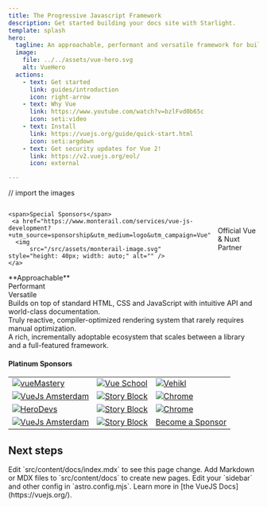 ```yaml
---
title: The Progressive Javascript Framework
description: Get started building your docs site with Starlight.
template: splash
hero:
  tagline: An approachable, performant and versatile framework for building web user interfaces.!
  image:
    file: ../../assets/vue-hero.svg
    alt: VueHero
  actions:
    - text: Get started
      link: guides/introduction
      icon: right-arrow
    - text: Why Vue
      link: https://www.youtube.com/watch?v=bzlFvd0b65c
      icon: seti:video
    - text: Install
      link: https://vuejs.org/guide/quick-start.html
      icon: seti:argdown
    - text: Get security updates for Vue 2!
      link: https://v2.vuejs.org/eol/
      icon: external

---
```


// import the images

<div class="page-content">
  <div style="
    display: flex;
    justify-content: center;
    align-items: center;
    gap: 1rem; /* Equal spacing between all items */
    margin: 0 auto;
    max-width: 1000px; /* Adjust as needed */
  ">

    <span>Special Sponsors</span>
     <a href="https://www.monterail.com/services/vue-js-development?+utm_source=sponsorship&utm_medium=logo&utm_campaign=Vue">
      <img 
	      src="/src/assets/monterail-image.svg" style="height: 40px; width: auto;" alt="" />
    </a>
   Official Vue & Nuxt Partner
 </div>


 <div class="grid-table">
    <div class="grid-header">
      <div>**Approachable**</div>
      <div>Performant</div>
      <div>Versatile</div>
   </div>

  <div class="grid-row">
    <div>Builds on top of standard HTML, CSS and JavaScript with intuitive API and world-class documentation.</div>
    <div>Truly reactive, compiler-optimized rendering system that rarely requires manual optimization.</div>
    <div>A rich, incrementally adoptable ecosystem that scales between a library and a full-featured framework.</div>
  </div>
 </div>

  #### Platinum Sponsors
  <table class="sponsor-table">
    <tr>
      <td><a href="https://www.vuemastery.com/" target="_blank" rel="noopener noreferrer"><img src="/src/assets/vuemastery.jpeg" alt="vueMastery" /></a></td>
      <td><a href="https://vueschool.io/?utm_source=Vuejs.org&utm_medium=Banner&utm_campaign=Sponsored%20Banner&utm_content=V1" target="_blank" rel="noopener noreferrer"><img src="/src/assets/vueschool.avif" alt="Vue School" /></a></td>
      <td><a href="https://vehikl.com/" target="_blank" rel="noopener noreferrer"><img src="/src/assets/vehikl.png" alt="Vehikl" /></a></td>
   </tr>

   <tr>
     <td><a href="https://vuejs.amsterdam/" target="_blank" rel="noopener noreferrer"><img src="/src/assets/vue-js-amsterdam.avif" alt="VueJs Amsterdam" /></a></td>
     <td><a href="https://www.storyblok.com/" target="_blank" rel="noopener noreferrer"><img src="/src/assets/storyBlock.png" alt="Story Block" /></a></td>
     <td><a href="https://opencollective.com/2021-frameworks-fund" target="_blank" rel="noopener noreferrer"><img src="/src/assets/chrome.jpeg" alt="Chrome" /></a></td>
   </tr>

   <tr>
     <td><a href="https://www.herodevs.com/support/nes-vue" target="_blank" rel="noopener noreferrer"><img src="/src/assets/heroDevs.jpeg" alt="HeroDevs" /></a></td>
     <td><a href="https://certificates.dev/javascript?friend=VUEJS&ref=vuejs-sponsor" target="_blank" rel="noopener noreferrer"><img src="/src/assets/JS.png" alt="Story Block" /></a></td>
     <td><a href="https://www.coderabbit.ai/?utm_source=github&utm_medium=sponsors&utm_campaign=evan_you_2025" target="_blank" rel="noopener noreferrer"><img src="/src/assets/coderabbit.png" alt="Chrome" /></a></td>
   </tr>

   <tr>
     <td><a href="https://www.aapanel.com/?invite_code=vue" target="_blank" rel="noopener noreferrer"><img src="/src/assets/aaPanel.png" alt="VueJs Amsterdam" /></a></td>
     <td><a href="https://imagekit.io/?utm_source=vuejs&utm_medium=referral&utm_campaign=oss-sponsorship&utm_content=homepage" target="_blank" rel="noopener noreferrer"><img src="/src/assets/imagekit-io.svg" alt="Story Block" /></a></td>
     <td><a href="https://vuejs.org/sponsor/" target="_blank" rel="noopener noreferrer">Become a Sponsor</a></td>
   </tr>
 </table>
</div>

<style>{`
  .grid-table {
    display: grid;
    width: min(80%, 800px);
    margin: auto;
    background: white;
    border-radius: 8px;
    overflow: hidden;
    /* Remove all internal spacing control */
    gap: 0; /* Eliminates gap between header and rows */
  }
  .grid-header, .grid-row {
    display: grid;
    grid-template-columns: repeat(3, 1fr);
    /* Add border instead of margin for separation */
    border-bottom: 1px solid #f0f0f0;
  }
  .grid-header > div {
    padding: 12px 16px; /* Consistent padding with rows */
    background: white;
    font-weight: 600;
    color: rgb(1, 5, 11);
    text-align: left;
    font-size: 1.2rem; /* Increased font size for headers */

    /* Remove margin causing extra space */
    margin: 0;
  }
  .grid-row > div {
    padding: 12px 16px; /* Match header padding */
    background: white;
    text-align: left;
  }

  .sponsor-table {
    width: min(70%, 800px); /* Adjust width as needed */
    margin: 1rem auto; /* Center the table horizontally */
    border-collapse: collapse;
    
  }
  .sponsor-table td {
    text-align: center; /* Center images in table cells */
    padding: 1rem; /* Add padding for better spacing */
    border: 1px solid #e0e0e0; /* Subtle border */
  }
  /* Add styles for table images */
  .sponsor-table img {
    width: 300px; /* Adjust this value as needed */
    height: 80px; /* Maintains aspect ratio */
    align: center;
    display: block;
    margin: 0 auto; /* Center images in table cells */
  }
`}</style>

## Next steps

<CardGrid stagger>
  <Card title="Update content" icon="pencil">
    Edit `src/content/docs/index.mdx` to see this page change.
  </Card>
  <Card title="Add new content" icon="add-document">
    Add Markdown or MDX files to `src/content/docs` to create new pages.
  </Card>
  <Card title="Configure your site" icon="setting">
    Edit your `sidebar` and other config in `astro.config.mjs`.
  </Card>
  <Card title="Read the docs" icon="open-book">
    Learn more in [the VueJS Docs](https://vuejs.org/).
  </Card>
</CardGrid>
